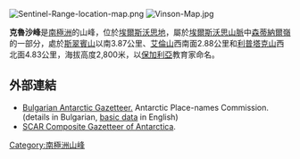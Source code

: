 [[Image:Sentinel-Range-location-map.png|thumb]]
[[Image:Vinson-Map.jpg|thumb]]

{{coord|78|42|23|S|85|08|33|W|display=title}}

'''克魯沙峰'''是[[南極洲|南極洲]]的山峰，位於[[埃爾斯沃思地|埃爾斯沃思地]]，屬於[[埃爾斯沃思山脈|埃爾斯沃思山脈]]中[[森蒂納爾嶺|森蒂納爾嶺]]的一部分，處於[[斯翠賓山|斯翠賓山]]以南3.87公里、[[艾倫山|艾倫山]]西南面2.88公里和[[利普塔克山|利普塔克山]]西北面4.83公里，海拔高度2,800米，以[[保加利亞|保加利亞]]教育家命名。

==外部連結==
* [http://apcbg.org/gazet-bg.doc Bulgarian Antarctic Gazetteer.]{{Wayback|url=http://apcbg.org/gazet-bg.doc |date=20131012104624 }} Antarctic Place-names Commission. (details in Bulgarian, [http://apcbg.org/gazet.htm basic data]{{Wayback|url=http://apcbg.org/gazet.htm |date=20160304071225 }} in English)
* [http://data.aad.gov.au/aadc/gaz/scar/ SCAR Composite Gazetteer of Antarctica]{{WebCite|url=https://www.webcitation.org/5ug2CfC7m?url=http://data.aad.gov.au/aadc/gaz/scar/ |date=20101202140255 |dateformat=iso }}.

{{DEFAULTSORT:Krusha Peak}}
[[Category:南極洲山峰|Category:南極洲山峰]]


{{EllsworthLand-geo-stub}}